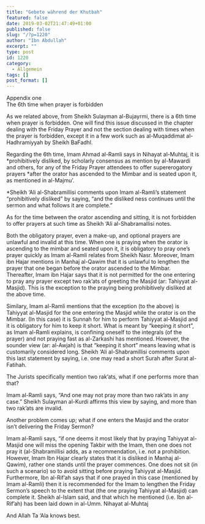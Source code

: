 ```yaml
---
title: "Gebete während der Khutbah"
featured: false
date: 2019-03-02T21:47:49+01:00
published: false
slug: "/?p=1220"
author: "Ibn Abdullah"
excerpt: ""
type: post
id: 1220
category:
  - Allgemein
tags: []
post_format: []
---
```


Appendix one  
The 6th time when prayer is forbidden

As we related above, from Sheikh Sulayman al-Bujayrmi, there is a 6th time when prayer is forbidden. One will find this issue discussed in the chapter dealing with the Friday Prayer and not the section dealing with times when the prayer is forbidden, except it in a few work such as al-Muqaddimat al-Hadhramiyyah by Sheikh BaFadhl.

Regarding the 6th time, Imam Ahmad al-Ramli says in Nihayat al-Muhtaj, it is \*prohibitively disliked, by scholarly consensus as mention by al-Mawardi and others, for any of the Friday Prayer attendees to offer supererogatory prayers \*after the orator has ascended to the Mimbar and is seated upon it, as mentioned in al-Majmu’.

\*Sheikh ‘Ali al-Shabramillisi comments upon Imam al-Ramli’s statement “prohibitively disliked” by saying, “and the disliked ness continues until the sermon and what follows it are complete.”

As for the time between the orator ascending and sitting, it is not forbidden to offer prayers at such time as Sheikh ‘Ali al-Shabramallisi notes.

Both the obligatory prayer, even a make-up, and optional prayers are unlawful and invalid at this time. When one is praying when the orator is ascending to the mimbar and seated upon it, it is obligatory to pray one’s prayer quickly as Imam al-Ramli relates from Sheikh Nasr. Moreover, Imam ibn Hajar mentions in Manhaj al-Qawim that it is unlawful to lengthen the prayer that one began before the orator ascended to the Mimbar. Thereafter, Imam ibn Hajar says that it is not permitted for the one entering to pray any prayer except two rak’ats of greeting the Masjid (ar: Tahiyyat al-Masjid). This is the exception to the praying being prohibitively disliked at the above time.

Similary, Imam al-Ramli mentions that the exception (to the above) is Tahiyyat al-Masjid for the one entering the Masjid while the orator is on the Mimbar. (In this case) it is Sunnah for him to perform Tahiyyat al-Masjid and it is obligatory for him to keep it short. What is meant by “keeping it short”, as Imam al-Ramli explains, is confining oneself to the integrals (of the prayer) and not praying fast as al-Zarkashi has mentioned. However, the sounder view (ar: al-Awjah) is that “keeping it short” means leaving what is customarily considered long. Sheikh ‘Ali al-Shabramillisi comments upon this last statement by saying, i.e. one may read a short Surah after Surat al-Fatihah.

The Jurists specifically mention two rak’ats, what if one performs more than that?

Imam al-Ramli says, “And one may not pray more than two rak’ats in any case.” Sheikh Sulayman al-Kurdi affirms this view by saying, and more than two rak’ats are invalid.

Another problem comes up; what if one enters the Masjid and the orator isn’t delivering the Friday Sermon?

Imam al-Ramli says, “if one deems it most likely that by praying Tahiyyat al-Masjid one will miss the opening Takbir with the Imam, then one does not pray it (al-Shabramillisi adds, as a recommendation, i.e. not a prohibition. However, Imam Ibn Hajar clearly states that it is disliked in Manhaj al-Qawim), rather one stands until the prayer commences. One does not sit (in such a scenario) so to avoid sitting before praying Tahiyyat al-Masjid. Furthermore, Ibn al-Rif’ah says that if one prayed in this case (mentioned by Imam al-Ramli) then it is recommended for the Imam to lengthen the Friday Sermon’s speech to the extent that (the one praying Tahiyyat al-Masjid) can complete it. Sheikh al-Islam said, and that which he mentioned (i.e. Ibn al-Rif’ah) has been laid down in al-Umm. Nihayat al-Muhtaj

And Allah Ta ‘Ala knows best.
